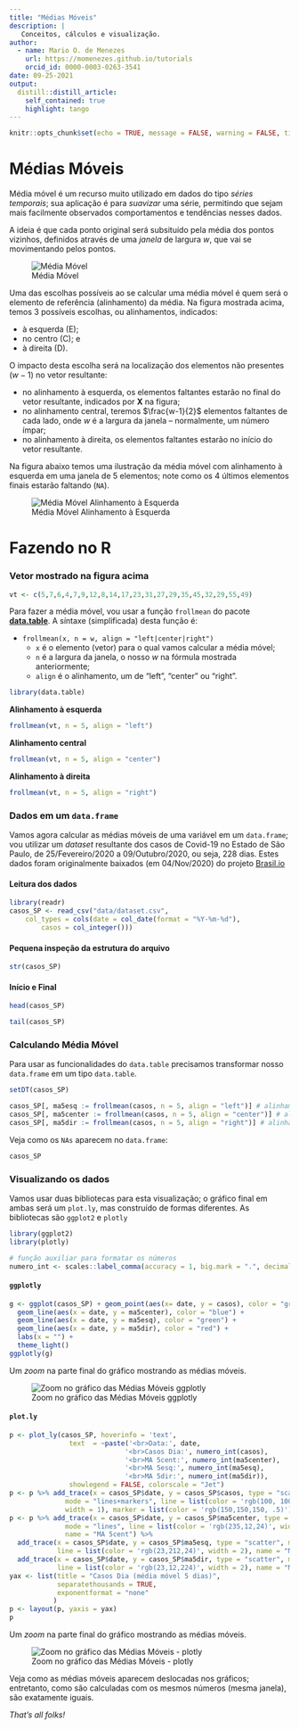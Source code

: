 ```yaml
---
title: "Médias Móveis"
description: |
   Conceitos, cálculos e visualização.
author:
  - name: Mario O. de Menezes
    url: https://momenezes.github.io/tutorials
    orcid_id: 0000-0003-0263-3541
date: 09-25-2021
output:
  distill::distill_article:
    self_contained: true
    highlight: tango
---
```




```r
knitr::opts_chunk$set(echo = TRUE, message = FALSE, warning = FALSE, tidy = TRUE, R.options = list(width = 60))
```

# Médias Móveis

Média móvel é um recurso muito utilizado em dados do tipo *séries temporais*; sua aplicação é para _suavizar_ uma série, permitindo que sejam mais facilmente observados comportamentos e tendências nesses dados.

A ideia é que cada ponto original será subsituído pela média dos pontos vizinhos, definidos através de uma _janela_ de largura $w$, que vai se movimentando pelos pontos. 

![Média Móvel](figures/ilustracao_media_movel.png)

Uma das escolhas possíveis ao se calcular uma média móvel é quem será o elemento de referência (alinhamento) da média. Na figura mostrada acima, temos 3 possíveis escolhas, ou alinhamentos, indicados:

- à esquerda (E);
- no centro (C); e
- à direita (D).

O impacto desta escolha será na localização dos elementos não presentes ($w-1$) no vetor resultante:

- no alinhamento à esquerda, os elementos faltantes estarão no final do vetor resultante, indicados por **X** na figura;
- no alinhamento central, teremos $\frac{w-1}{2}$ elementos faltantes de cada lado, onde $w$ é a largura da janela -- normalmente, um número ímpar;
- no alinhamento à direita, os elementos faltantes estarão no início do vetor resultante.

Na figura abaixo temos uma ilustração da média móvel com alinhamento à esquerda em uma janela de 5 elementos; note como os 4 últimos elementos finais estarão faltando (`NA`).

![Média Móvel Alinhamento à Esquerda](figures/ilustracao_media_movel_esq.png)

# Fazendo no **R**

### Vetor mostrado na figura acima

```r
vt <- c(5,7,6,4,7,9,12,8,14,17,23,31,27,29,35,45,32,29,55,49)
```

Para fazer a média móvel, vou usar a função `frollmean` do pacote [**data.table**](https://cran.r-project.org/web/packages/data.table/index.html). A síntaxe (simplificada) desta função é:

- `frollmean(x, n = w, align = "left|center|right")`
    * `x` é o elemento (vetor) para o qual vamos calcular a média móvel;
    * `n` é a largura da janela, o nosso $w$ na fórmula mostrada anteriormente;
    * `align` é o alinhamento, um de "left", "center" ou "right".

```r
library(data.table)
```

**Alinhamento à esquerda**

```r
frollmean(vt, n = 5, align = "left")
```

**Alinhamento central**

```r
frollmean(vt, n = 5, align = "center")
```

**Alinhamento à direita**

```r
frollmean(vt, n = 5, align = "right")
```

### Dados em um `data.frame`

Vamos agora calcular as médias móveis de uma variável em um `data.frame`; vou utilizar um _dataset_ resultante dos casos de Covid-19 no Estado de São Paulo, de 25/Fevereiro/2020 a 09/Outubro/2020, ou seja, 228 dias. Estes dados foram originalmente baixados (em 04/Nov/2020) do projeto [Brasil.io](https://brasil.io/)

#### Leitura dos dados
```r
library(readr)
casos_SP <- read_csv("data/dataset.csv", 
    col_types = cols(date = col_date(format = "%Y-%m-%d"), 
        casos = col_integer()))
```

#### Pequena inspeção da estrutura do arquivo

```r
str(casos_SP)
```

#### Início e Final

```r
head(casos_SP)
```


```r
tail(casos_SP)
```


### Calculando Média Móvel

Para usar as funcionalidades do `data.table` precisamos transformar nosso `data.frame` em um tipo `data.table`.

```r
setDT(casos_SP)
```

```r
casos_SP[, ma5esq := frollmean(casos, n = 5, align = "left")] # alinhamento à esquerda
casos_SP[, ma5center := frollmean(casos, n = 5, align = "center")] # alinhamento central
casos_SP[, ma5dir := frollmean(casos, n = 5, align = "right")] # alinhamento à direita
```

Veja como os `NAs` aparecem no `data.frame`:

```r
casos_SP
```

### Visualizando os dados

Vamos usar duas bibliotecas para esta visualização; o gráfico final em ambas será um `plot.ly`, mas construído de formas diferentes. As bibliotecas são `ggplot2` e `plotly`


```r
library(ggplot2)
library(plotly)
```

```r
# função auxiliar para formatar os números
numero_int <- scales::label_comma(accuracy = 1, big.mark = ".", decimal.mark = ",")
```


#### `ggplotly`

```r
g <- ggplot(casos_SP) + geom_point(aes(x= date, y = casos), color = "gray") + 
  geom_line(aes(x = date, y = ma5center), color = "blue") +
  geom_line(aes(x = date, y = ma5esq), color = "green") +
  geom_line(aes(x = date, y = ma5dir), color = "red") +
  labs(x = "") +
  theme_light()
ggplotly(g)
```

Um _zoom_ na parte final do gráfico mostrando as médias móveis.

![Zoom no gráfico das Médias Móveis ggplotly](figures/zoom_ggplotly_medmovs.png)


#### `plot.ly`

```r
p <- plot_ly(casos_SP, hoverinfo = 'text', 
               text  = ~paste('<br>Data:', date,
                             '<br>Casos Dia:', numero_int(casos),
                             '<br>MA 5cent:', numero_int(ma5center),
                             '<br>MA 5esq:', numero_int(ma5esq),
                             '<br>MA 5dir:', numero_int(ma5dir)),  
               showlegend = FALSE, colorscale = "Jet")
p <- p %>% add_trace(x = casos_SP$date, y = casos_SP$casos, type = "scatter", 
              mode = "lines+markers", line = list(color = 'rgb(100, 100, 100)', 
              width = 1), marker = list(color = 'rgb(150,150,150, .5)'), name = "Casos")
p <- p %>% add_trace(x = casos_SP$date, y = casos_SP$ma5center, type = "scatter", 
              mode = "lines", line = list(color = 'rgb(235,12,24)', width = 2), 
              name = "MA 5cent") %>% 
  add_trace(x = casos_SP$date, y = casos_SP$ma5esq, type = "scatter", mode = "lines", 
            line = list(color = 'rgb(23,212,24)', width = 2), name = "MA 5esq") %>% 
  add_trace(x = casos_SP$date, y = casos_SP$ma5dir, type = "scatter", mode = "lines", 
            line = list(color = 'rgb(23,12,224)', width = 2), name = "MA 5dir") 
yax <- list(title = "Casos Dia (média móvel 5 dias)",
            separatethousands = TRUE,
            exponentformat = "none"
           )
p <- layout(p, yaxis = yax)
p
```

Um _zoom_ na parte final do gráfico mostrando as médias móveis.

![Zoom no gráfico das Médias Móveis - plotly](figures/zoom_plotly_medmovs.png)



Veja como as médias móveis aparecem deslocadas nos gráficos; entretanto, como são calculadas com os mesmos números (mesma janela), são exatamente iguais. 

_That's all folks!_




